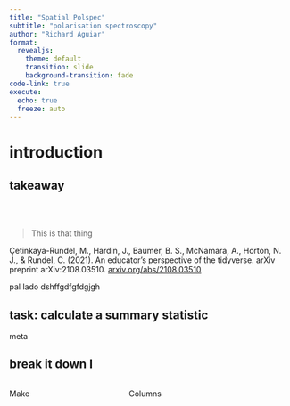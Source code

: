 ```yaml
---
title: "Spatial Polspec"
subtitle: "polarisation spectroscopy"
author: "Richard Aguiar"
format:
  revealjs:
    theme: default
    transition: slide
    background-transition: fade
code-link: true
execute:
  echo: true
  freeze: auto
---
```


# introduction

## takeaway

<br><br>

> This is that thing

::: aside
Çetinkaya-Rundel, M., Hardin, J., Baumer, B. S., McNamara, A., Horton, N. J., & Rundel, C.
(2021).
An educator's perspective of the tidyverse.
arXiv preprint arXiv:2108.03510.
[arxiv.org/abs/2108.03510](https://arxiv.org/abs/2108.03510)
:::


::: aside
pal lado dshffgdfgfdgjgh
:::

## task: calculate a summary statistic

::: goal
meta
:::


## break it down I

::: columns
::: {.column width="40%"}
Make
:::

::: {.column width="60%"}
Columns
:::
:::
